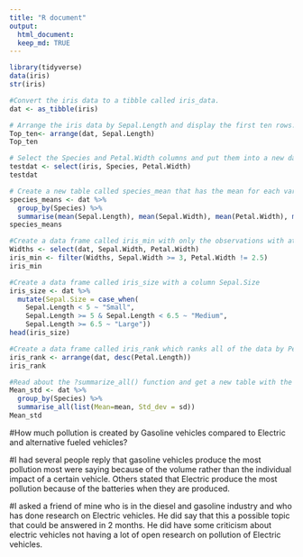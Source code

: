 ```yaml
---
title: "R document"
output: 
  html_document:
  keep_md: TRUE
---
```


```r
library(tidyverse)
data(iris)
str(iris)
```
 
```r
#Convert the iris data to a tibble called iris_data.
dat <- as_tibble(iris)
```
 
```r
# Arrange the iris data by Sepal.Length and display the first ten rows.
Top_ten<- arrange(dat, Sepal.Length)
Top_ten
```
 
 
```r
# Select the Species and Petal.Width columns and put them into a new data set called testdat.
testdat <- select(iris, Species, Petal.Width)
testdat
```
 
```r
# Create a new table called species_mean that has the mean for each variable for each Species.
species_means <- dat %>%
  group_by(Species) %>%
  summarise(mean(Sepal.Length), mean(Sepal.Width), mean(Petal.Width), mean(Petal.Length))
species_means
```

```r
#Create a data frame called iris_min with only the observations with at least 3 for Sepal.Width and not 2.5 for Petal.Width.
Widths <- select(dat, Sepal.Width, Petal.Width)
iris_min <- filter(Widths, Sepal.Width >= 3, Petal.Width != 2.5)
iris_min
```

```r
#Create a data frame called iris_size with a column Sepal.Size
iris_size <- dat %>%
  mutate(Sepal.Size = case_when(
    Sepal.Length < 5 ~ "Small",
    Sepal.Length >= 5 & Sepal.Length < 6.5 ~ "Medium",
    Sepal.Length >= 6.5 ~ "Large"))
head(iris_size)
```

```r
#Create a data frame called iris_rank which ranks all of the data by Petal.Length, where a ranking of 1 is the largest Petal.Length and order by ranking.
iris_rank <- arrange(dat, desc(Petal.Length))
iris_rank
```
 
```r
#Read about the ?summarize_all() function and get a new table with the means and standard deviations for each species.
Mean_std <- dat %>%
  group_by(Species) %>%
  summarise_all(list(Mean=mean, Std_dev = sd)) 
Mean_std
```

#How much pollution is created by Gasoline vehicles compared to Electric and alternative fueled vehicles?

#I had several people reply that gasoline vehicles produce the most pollution most were saying because of the volume rather than the individual impact of a certain vehicle. Others stated that Electric produce the most pollution because of the batteries when they are produced. 

#I asked a friend of mine who is in the diesel and gasoline industry and who has done research on Electric vehicles. He did say that this a possible topic that could be answered in 2 months. He did have some criticism about electric vehicles not having a lot of open research on pollution of Electric vehicles.

 
 
 
 
 
 
 
 
 
 
 
 